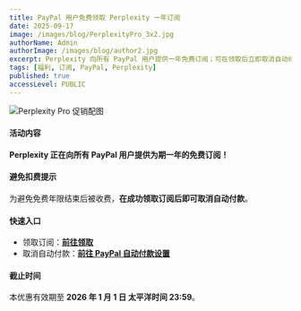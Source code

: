 ```yaml
---
title: PayPal 用户免费领取 Perplexity 一年订阅
date: 2025-09-17
image: /images/blog/PerplexityPro_3x2.jpg
authorName: Admin
authorImage: /images/blog/author2.jpg
excerpt: Perplexity 向所有 PayPal 用户提供一年免费订阅；可在领取后立即取消自动续费。活动截止至 2026-01-01 23:59（太平洋时间）。
tags: [福利, 订阅, PayPal, Perplexity]
published: true
accessLevel: PUBLIC
---
```


![Perplexity Pro 促销配图](/images/blog/PerplexityPro_3x2.jpg)

#### 活动内容

**Perplexity 正在向所有 PayPal 用户提供为期一年的免费订阅！**

#### 避免扣费提示

为避免免费年限结束后被收费，**在成功领取订阅后即可取消自动付款**。

#### 快速入口

- 领取订阅：**[前往领取](https://perplexity.ai/join/p/paypal-subscription)**
- 取消自动付款：**[前往 PayPal 自动付款设置](https://paypal.com/myaccount/autopay/)**

#### 截止时间

本优惠有效期至 **2026 年 1 月 1 日 太平洋时间 23:59**。
